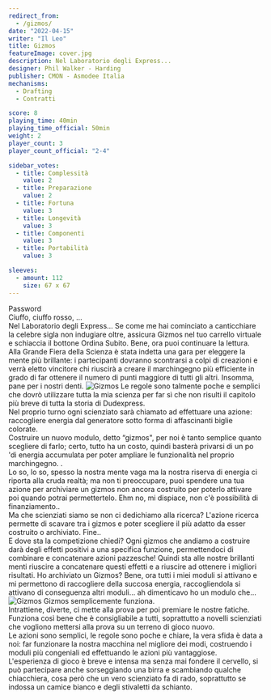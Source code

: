 ```yaml
---
redirect_from:
  - /gizmos/
date: "2022-04-15"
writer: "Il Leo"
title: Gizmos
featureImage: cover.jpg
description: Nel Laboratorio degli Express...
designer: Phil Walker - Harding
publisher: CMON - Asmodee Italia
mechanisms:
  - Drafting
  - Contratti

score: 8
playing_time: 40min
playing_time_official: 50min
weight: 2
player_count: 3
player_count_official: "2-4"

sidebar_votes:
  - title: Complessità
    value: 2
  - title: Preparazione
    value: 2
  - title: Fortuna
    value: 3
  - title: Longevità
    value: 3
  - title: Componenti
    value: 3
  - title: Portabilità
    value: 3

sleeves:
  - amount: 112
    size: 67 x 67
---
```


<Setting>
  Password <br />
  Ciuffo, ciuffo rosso, ...
  <br />
  Nel Laboratorio degli Express… Se come me hai cominciato a canticchiare la celebre
  sigla non indugiare oltre, assicura Gizmos nel tuo carrello virtuale e schiaccia
  il bottone Ordina Subito. Bene, ora puoi continuare la lettura.
  <br />
  Alla Grande Fiera della Scienza è stata indetta una gara per eleggere la mente
  più brillante: i partecipanti dovranno scontrarsi a colpi di creazioni e verrà
  eletto vincitore chi riuscirà a creare il marchingegno più efficiente in grado
  di far ottenere il numero di punti maggiore di tutti gli altri. Insomma, pane per
  i nostri denti.
</Setting>

<img src="./game1.jpg" alt="Gizmos" />

<Rules>
  Le regole sono talmente poche e semplici che dovrò utilizzare tutta la mia
  scienza per far sì che non risulti il capitolo più breve di tutta la storia di
  Dudexpress. <br />
  Nel proprio turno ogni scienziato sarà chiamato ad effettuare una azione: raccogliere
  energia dal generatore sotto forma di affascinanti biglie colorate.
  <br />
  Costruire un nuovo modulo, detto “gizmos", per noi è tanto semplice quanto scegliere
  di farlo; certo, tutto ha un costo, quindi basterà privarsi di un po 'di energia
  accumulata per poter ampliare le funzionalità nel proprio marchingegno. .<br />
  Lo so, lo so, spesso la nostra mente vaga ma la nostra riserva di energia ci
  riporta alla cruda realtà; ma non ti preoccupare, puoi spendere una tua azione
  per archiviare un gizmos non ancora costruito per poterlo attivare poi quando
  potrai permettertelo. Ehm no, mi dispiace, non c'è possibilità di
  finanziamento..
  <br />
  Ma che scienziati siamo se non ci dedichiamo alla ricerca? L'azione ricerca
  permette di scavare tra i gizmos e poter scegliere il più adatto da esser
  costruito o archiviato. Fine..
  <br />E dove sta la competizione chiedi? Ogni gizmos che andiamo a costruire darà
  degli effetti positivi a una specifica funzione, permettendoci di combinare e concatenare
  azioni pazzesche! Quindi sta alle nostre brillanti menti riuscire a concatenare
  questi effetti e a riuscire ad ottenere i migliori risultati. Ho archiviato un
  Gizmos? Bene, ora tutti i miei moduli si attivano e mi permettono di raccogliere
  della succosa energia, raccogliendola si attivano di conseguenza altri moduli...
  ah dimenticavo ho un modulo che…
</Rules>

<img src="./game2.jpg" alt="Gizmos" />

<Feedback>
  Gizmos semplicemente funziona. <br />
  Intrattiene, diverte, ci mette alla prova per poi premiare le nostre fatiche. Funziona
  così bene che è consigliabile a tutti, soprattutto a novelli scienziati che vogliono
  mettersi alla prova su un terreno di gioco nuovo.
  <br />
  Le azioni sono semplici, le regole sono poche e chiare, la vera sfida è data a
  noi: far funzionare la nostra macchina nel migliore dei modi, costruendo i moduli
  più congeniali ed effettuando le azioni più vantaggiose. <br />
  L'esperienza di gioco è breve e intensa ma senza mai fondere il cervello, si
  può partecipare anche sorseggiando una birra e scambiando qualche chiacchiera,
  cosa però che un vero scienziato fa di rado, soprattutto se indossa un camice
  bianco e degli stivaletti da schianto.
</Feedback>
